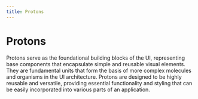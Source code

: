 ```yaml
---
title: Protons
---
```


# Protons

Protons serve as the foundational building blocks of the UI, representing base components that encapsulate simple and reusable visual elements. They are fundamental units that form the basis of more complex molecules and organisms in the UI architecture. Protons are designed to be highly reusable and versatile, providing essential functionality and styling that can be easily incorporated into various parts of an application.